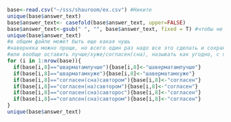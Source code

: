 
```r
base<-read.csv("~/sss/shauroom/ex.csv") #Никите
unique(base$answer_text)
base$answer_text<- casefold(base$answer_text, upper=FALSE)
base$answer_text<-gsub(" ", "", base$answer_text, fixed = T) #чтобы не морочиться с пробелами
unique(base$answer_text)
#в общем файле может быть еще какая чушь
#наверняка можно проще, но всего один раз надо все это сделать и сохранить
#или вообще оставить лучше/хуже/согласен(сна), называть как угодно, с пробелами и большими буквами
for (i in 1:nrow(base)){
  if(base[i,8]=="шварматамлучше"){base[i,8]<-"шаверматамлучше"}
  if(base[i,8]=="шварматамхуже"){base[i,8]<-"шаверматамхуже"}
  if(base[i,8]=="согласен(сна)савтором"){base[i,8]<-"согласен"}
  if(base[i,8]=="согласен(на)савтором"){base[i,8]<-"согласен"}
  if(base[i,8]=="согласен(сна)савторос"){base[i,8]<-"согласен"}
  if(base[i,8]=="согалсен(сна)савтором"){base[i,8]<-"согласен"}
}
unique(base$answer_text)

```

```r

```

